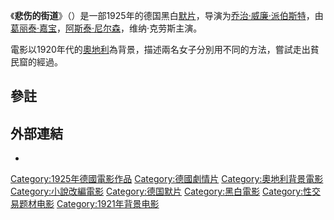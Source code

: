 {{Infobox Film
|title            = 悲伤的街道
|original title   = Die freudlose Gasse
|image            = <!-- 檔案不存在 Joyless Street cover.jpg ，可從英文維基百科取得 -->
|image_size       = 180px
|caption          = 電影錄影帶封面 
|country          = [[德國電影|德國]]
|released         = 德國：{{start date|1925|5|18}}（[[柏林|柏林]]）<ref name="RobinsonDuncan2007">{{cite book|author1=David Robinson|author2=Paul Duncan|title=Greta Garbo|url=http://books.google.com/books?id=A3daNQAACAAJ|accessdate=18 July 2010|year=2007|publisher=Taschen|isbn=9783822822098|page=180|archive-date=2017-04-16|archive-url=https://web.archive.org/web/20170416230854/https://books.google.com/books?id=A3daNQAACAAJ|dead-url=no}}</ref><br>美國：{{start date|1927|7|5}}
|language         = [[德語|德語]]
|director         = [[乔治·威廉·派伯斯特|乔治·威廉·派伯斯特]]
|writer           = [[Hugo_Bettauer|Hugo Bettauer]] (novel)<br>[[Willy_Haas|Willy Haas]]  
|distributor      = [[乌发公司|乌发公司]]（Sofar-Film-Produktion GmbH）
|cinematography   = [[Guido_Seeber|Guido Seeber]]<br>[[Curt_Oertel|Curt Oertel]]<br>[[Robert_Lach|Robert Lach]]
|editing          = [[Marc_Sorkin|Marc Sorkin]]
|starring         = [[葛丽泰·嘉宝|葛丽泰·嘉宝]]<br>[[阿斯泰·尼尔森|阿斯泰·尼尔森]]<br>[[Agnes_Esterhazy|Agnes Esterhazy]]<br>[[Henry_Stuart|Henry Stuart]]<br>[[Robert_Garrison|Robert Garrison]]<br>[[Einar_Hanson|Einar Hanson]]
}}
《'''悲伤的街道'''》（{{lang|de|'''Die freudlose Gasse'''}}）是一部1925年的德国黑白[[默片|默片]]，导演为[[乔治·威廉·派伯斯特|乔治·威廉·派伯斯特]]，由[[葛丽泰·嘉宝|葛丽泰·嘉宝]]，[[阿斯泰·尼尔森|阿斯泰·尼尔森]]，维纳·克劳斯主演。

電影以1920年代的[[奧地利|奧地利]]為背景，描述兩名女子分別用不同的方法，嘗試走出貧民窟的經過。

==參註==
{{reflist}}

==外部連結==
* {{imdb title|0015842|悲伤的街道}}

{{DEFAULTSORT:Freudlose Gasse, Die}}
[[Category:1925年德國電影作品|Category:1925年德國電影作品]]
[[Category:德國劇情片|Category:德國劇情片]]
[[Category:奧地利背景電影|Category:奧地利背景電影]]
[[Category:小說改編電影|Category:小說改編電影]]
[[Category:德国默片|Category:德国默片]]
[[Category:黑白電影|Category:黑白電影]]
[[Category:性交易题材电影|Category:性交易题材电影]]
[[Category:1921年背景电影|Category:1921年背景电影]]

{{電影小作品}}